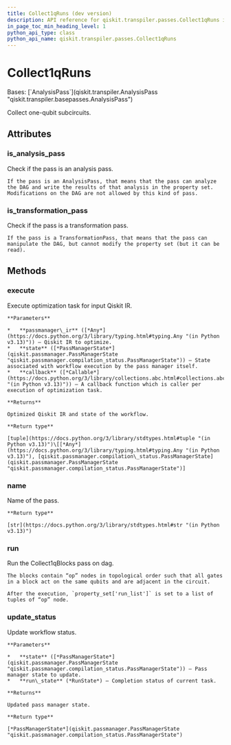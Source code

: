 ```yaml
---
title: Collect1qRuns (dev version)
description: API reference for qiskit.transpiler.passes.Collect1qRuns in the dev version of qiskit
in_page_toc_min_heading_level: 1
python_api_type: class
python_api_name: qiskit.transpiler.passes.Collect1qRuns
---
```


# Collect1qRuns

<Class id="qiskit.transpiler.passes.Collect1qRuns" isDedicatedPage={true} github="https://github.com/Qiskit/qiskit/tree/stable/1.3/qiskit/transpiler/passes/optimization/collect_1q_runs.py#L18-L31" signature="qiskit.transpiler.passes.Collect1qRuns(*args, **kwargs)" modifiers="class">
  Bases: [`AnalysisPass`](qiskit.transpiler.AnalysisPass "qiskit.transpiler.basepasses.AnalysisPass")

  Collect one-qubit subcircuits.

  ## Attributes

  ### is\_analysis\_pass

  <Attribute id="qiskit.transpiler.passes.Collect1qRuns.is_analysis_pass">
    Check if the pass is an analysis pass.

    If the pass is an AnalysisPass, that means that the pass can analyze the DAG and write the results of that analysis in the property set. Modifications on the DAG are not allowed by this kind of pass.
  </Attribute>

  ### is\_transformation\_pass

  <Attribute id="qiskit.transpiler.passes.Collect1qRuns.is_transformation_pass">
    Check if the pass is a transformation pass.

    If the pass is a TransformationPass, that means that the pass can manipulate the DAG, but cannot modify the property set (but it can be read).
  </Attribute>

  ## Methods

  ### execute

  <Function id="qiskit.transpiler.passes.Collect1qRuns.execute" github="https://github.com/Qiskit/qiskit/tree/stable/1.3/qiskit/passmanager/base_tasks.py#L72-L118" signature="execute(passmanager_ir, state, callback=None)">
    Execute optimization task for input Qiskit IR.

    **Parameters**

    *   **passmanager\_ir** ([*Any*](https://docs.python.org/3/library/typing.html#typing.Any "(in Python v3.13)")) – Qiskit IR to optimize.
    *   **state** ([*PassManagerState*](qiskit.passmanager.PassManagerState "qiskit.passmanager.compilation_status.PassManagerState")) – State associated with workflow execution by the pass manager itself.
    *   **callback** ([*Callable*](https://docs.python.org/3/library/collections.abc.html#collections.abc.Callable "(in Python v3.13)")) – A callback function which is caller per execution of optimization task.

    **Returns**

    Optimized Qiskit IR and state of the workflow.

    **Return type**

    [tuple](https://docs.python.org/3/library/stdtypes.html#tuple "(in Python v3.13)")\[[*Any*](https://docs.python.org/3/library/typing.html#typing.Any "(in Python v3.13)"), [qiskit.passmanager.compilation\_status.PassManagerState](qiskit.passmanager.PassManagerState "qiskit.passmanager.compilation_status.PassManagerState")]
  </Function>

  ### name

  <Function id="qiskit.transpiler.passes.Collect1qRuns.name" github="https://github.com/Qiskit/qiskit/tree/stable/1.3/qiskit/passmanager/base_tasks.py#L68-L70" signature="name()">
    Name of the pass.

    **Return type**

    [str](https://docs.python.org/3/library/stdtypes.html#str "(in Python v3.13)")
  </Function>

  ### run

  <Function id="qiskit.transpiler.passes.Collect1qRuns.run" github="https://github.com/Qiskit/qiskit/tree/stable/1.3/qiskit/transpiler/passes/optimization/collect_1q_runs.py#L21-L31" signature="run(dag)">
    Run the Collect1qBlocks pass on dag.

    The blocks contain “op” nodes in topological order such that all gates in a block act on the same qubits and are adjacent in the circuit.

    After the execution, `property_set['run_list']` is set to a list of tuples of “op” node.
  </Function>

  ### update\_status

  <Function id="qiskit.transpiler.passes.Collect1qRuns.update_status" github="https://github.com/Qiskit/qiskit/tree/stable/1.3/qiskit/passmanager/base_tasks.py#L120-L138" signature="update_status(state, run_state)">
    Update workflow status.

    **Parameters**

    *   **state** ([*PassManagerState*](qiskit.passmanager.PassManagerState "qiskit.passmanager.compilation_status.PassManagerState")) – Pass manager state to update.
    *   **run\_state** (*RunState*) – Completion status of current task.

    **Returns**

    Updated pass manager state.

    **Return type**

    [*PassManagerState*](qiskit.passmanager.PassManagerState "qiskit.passmanager.compilation_status.PassManagerState")
  </Function>
</Class>

